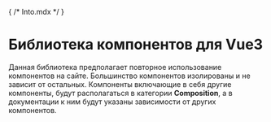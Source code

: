 { /* Into.mdx */ }


<Meta title="Home" />

# Библиотека компонентов для Vue3

Данная библиотека предполагает повторное использование компонентов на сайте. Большинство компонентов изолированы и не зависит от остальных. Компоненты включающие в себя другие компоненты, будут располагаться в категории **Composition**, а в документации к ним будут указаны зависимости от других компонентов.